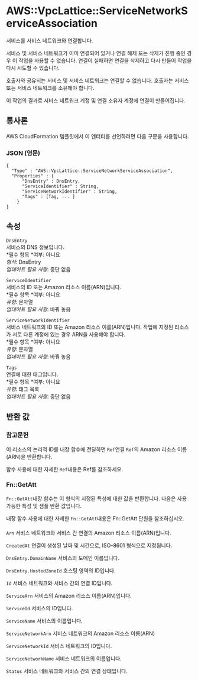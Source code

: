 # AWS::VpcLattice::ServiceNetworkServiceAssociation

서비스를 서비스 네트워크와 연결합니다.

서비스 및 서비스 네트워크가 이미 연결되어 있거나 연결 해제 또는 삭제가 진행 중인 경우 이 작업을 사용할 수 없습니다. 연결이 실패하면 연결을 삭제하고 다시 만들어 작업을 다시 시도할 수 있습니다.

호출자와 공유되는 서비스 및 서비스 네트워크는 연결할 수 없습니다. 호출자는 서비스 또는 서비스 네트워크를 소유해야 합니다.

이 작업의 결과로 서비스 네트워크 계정 및 연결 소유자 계정에 연결이 만들어집니다.

## 통사론

AWS CloudFormation 템플릿에서 이 엔터티를 선언하려면 다음 구문을 사용합니다.

### JSON (영문)

```
{
  "Type" : "AWS::VpcLattice::ServiceNetworkServiceAssociation",
  "Properties" : {
      "DnsEntry" : DnsEntry,
      "ServiceIdentifier" : String,
      "ServiceNetworkIdentifier" : String,
      "Tags" : [Tag, ... ]
    }
}
```

## 속성

`DnsEntry`  
서비스의 DNS 정보입니다.  
*필수 항목 *여부: 아니요  
_형식_: DnsEntry  
_업데이트 필요 사항_: 중단 없음

`ServiceIdentifier`  
서비스의 ID 또는 Amazon 리소스 이름(ARN)입니다.  
*필수 항목 *여부: 아니요  
_유형_: 문자열  
_업데이트 필요 사항_: 바꿔 놓음

`ServiceNetworkIdentifier`  
서비스 네트워크의 ID 또는 Amazon 리소스 이름(ARN)입니다. 작업에 지정된 리소스가 서로 다른 계정에 있는 경우 ARN을 사용해야 합니다.  
*필수 항목 *여부: 아니요  
_유형_: 문자열  
_업데이트 필요 사항_: 바꿔 놓음

`Tags`  
연결에 대한 태그입니다.  
*필수 항목 *여부: 아니요  
_유형_: 태그 목록  
_업데이트 필요 사항_: 중단 없음

## 반환 값

### 참고문헌

이 리소스의 논리적 ID를 내장 함수에 전달하면 `Ref`연결 `Ref`의 Amazon 리소스 이름(ARN)을 반환합니다.

함수 사용에 대한 자세한 `Ref`내용은 Ref를 참조하세요.

### Fn::GetAtt

`Fn::GetAtt`내장 함수는 이 형식의 지정된 특성에 대한 값을 반환합니다. 다음은 사용 가능한 특성 및 샘플 반환 값입니다.

내장 함수 사용에 대한 자세한 `Fn::GetAtt`내용은 Fn::GetAtt 단원을 참조하십시오.

####

`Arn` 서비스 네트워크와 서비스 간 연결의 Amazon 리소스 이름(ARN)입니다.

`CreatedAt` 연결이 생성된 날짜 및 시간으로, ISO-8601 형식으로 지정됩니다.

`DnsEntry.DomainName` 서비스의 도메인 이름입니다.

`DnsEntry.HostedZoneId` 호스팅 영역의 ID입니다.

`Id` 서비스 네트워크와 서비스 간의 연결 ID입니다.

`ServiceArn` 서비스의 Amazon 리소스 이름(ARN)입니다.

`ServiceId` 서비스의 ID입니다.

`ServiceName` 서비스의 이름입니다.

`ServiceNetworkArn` 서비스 네트워크의 Amazon 리소스 이름(ARN)

`ServiceNetworkId` 서비스 네트워크의 ID입니다.

`ServiceNetworkName` 서비스 네트워크의 이름입니다.

`Status` 서비스 네트워크와 서비스 간의 연결 상태입니다.
